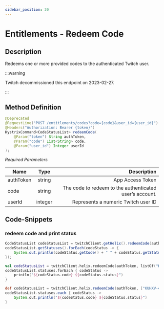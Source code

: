 ```yaml
---
sidebar_position: 20
---
```



# Entitlements - Redeem Code

## Description

Redeems one or more provided codes to the authenticated Twitch user.

:::warning

Twitch decommissioned this endpoint on 2023-02-27.

:::

## Method Definition

```java
@Deprecated
@RequestLine("POST /entitlements/codes?code={code}&user_id={user_id}")
@Headers("Authorization: Bearer {token}")
HystrixCommand<CodeStatusList> redeemCode(
    @Param("token") String authToken,
    @Param("code") List<String> code,
    @Param("user_id") Integer userId
);
```

*Required Parameters*

| Name          | Type      | Description  |
| ------------- |:---------:| -----------------:|
| authToken     | string    | App Access Token |
| code     | string    | The code to redeem to the authenticated user’s account. |
| userId     | integer    | Represents a numeric Twitch user ID |

## Code-Snippets

### redeem code and print status

<Tabs groupId="code">
<TabItem value="java" label="Java">

```java
CodeStatusList codeStatusList = twitchClient.getHelix().redeemCode(authToken, Arrays.asList("KUHXV-4GXYP-AKAKK"), 156900877).execute();
codeStatusList.getStatuses().forEach(codeStatus -> {
    System.out.println(codeStatus.getCode() + " " + codeStatus.getStatus());
});
```

</TabItem>
<TabItem value="kotlin" label="Kotlin">

```kotlin
val codeStatusList = twitchClient.helix.redeemCode(authToken, listOf("KUHXV-4GXYP-AKAKK"), 156900877).execute()
codeStatusList.statuses.forEach { codeStatus ->
    println("${codeStatus.code} ${codeStatus.status}")
}
```

</TabItem>
<TabItem value="groovy" label="Groovy">

```groovy
def codeStatusList = twitchClient.helix.redeemCode(authToken, ["KUHXV-4GXYP-AKAKK"], 156900877).execute()
codeStatusList.statuses.each { codeStatus ->
    System.out.println("${codeStatus.code} ${codeStatus.status}")
}
```

</TabItem>
</Tabs>
